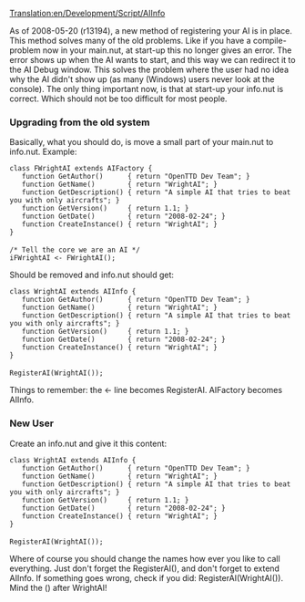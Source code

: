 [[Translation:en/Development/Script/AIInfo]]
{{en/Development/Script/Navigation}}

As of 2008-05-20 (r13194), a new method of registering your AI is in place. This method solves many of the old problems. Like if you have a compile-problem now in your main.nut, at start-up this no longer gives an error. The error shows up when the AI wants to start, and this way we can redirect it to the AI Debug window. This solves the problem where the user had no idea why the AI didn't show up (as many (Windows) users never look at the console). The only thing important now, is that at start-up your info.nut is correct. Which should not be too difficult for most people.

===Upgrading from the old system===

Basically, what you should do, is move a small part of your main.nut to info.nut. Example:

 class FWrightAI extends AIFactory {
 	function GetAuthor()      { return "OpenTTD Dev Team"; }
 	function GetName()        { return "WrightAI"; }
 	function GetDescription() { return "A simple AI that tries to beat you with only aircrafts"; }
 	function GetVersion()     { return 1.1; }
 	function GetDate()        { return "2008-02-24"; }
 	function CreateInstance() { return "WrightAI"; }
 }
 
 /* Tell the core we are an AI */
 iFWrightAI <- FWrightAI();

Should be removed and info.nut should get:

 class WrightAI extends AIInfo {
 	function GetAuthor()      { return "OpenTTD Dev Team"; }
 	function GetName()        { return "WrightAI"; }
 	function GetDescription() { return "A simple AI that tries to beat you with only aircrafts"; }
 	function GetVersion()     { return 1.1; }
 	function GetDate()        { return "2008-02-24"; }
 	function CreateInstance() { return "WrightAI"; }
 }
 
 RegisterAI(WrightAI());

Things to remember: the <- line becomes RegisterAI. AIFactory becomes AIInfo.


===New User===

Create an info.nut and give it this content:

 class WrightAI extends AIInfo {
 	function GetAuthor()      { return "OpenTTD Dev Team"; }
 	function GetName()        { return "WrightAI"; }
 	function GetDescription() { return "A simple AI that tries to beat you with only aircrafts"; }
 	function GetVersion()     { return 1.1; }
 	function GetDate()        { return "2008-02-24"; }
 	function CreateInstance() { return "WrightAI"; }
 }
 
 RegisterAI(WrightAI());

Where of course you should change the names how ever you like to call everything. Just don't forget the RegisterAI(), and don't forget to extend AIInfo. If something goes wrong, check if you did: RegisterAI(WrightAI()). Mind the () after WrightAI!